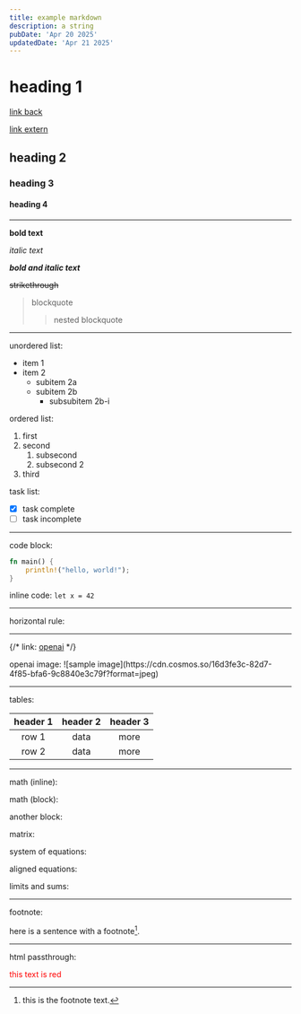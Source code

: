 ```yaml
---
title: example markdown
description: a string
pubDate: 'Apr 20 2025'
updatedDate: 'Apr 21 2025'
---
```



<Latex formula="\begin{bmatrix} 1 & 2 & 3 \\ 4 & 5 & 6 \\ 7 & 8 & 9 \end{bmatrix}" />

# heading 1

[link back](/writing)

[link extern](https://github.com/tnixc/website-v7)

## heading 2

### heading 3

#### heading 4

---

**bold text**

_italic text_

**_bold and italic text_**

~~strikethrough~~

> blockquote
>
> > nested blockquote

---

unordered list:

- item 1
- item 2
  - subitem 2a
  - subitem 2b
    - subsubitem 2b-i

ordered list:

1. first
2. second
   1. subsecond
   2. subsecond 2
3. third

task list:

- [x] task complete
- [ ] task incomplete

---

code block:

```rust
fn main() {
    println!("hello, world!");
}
```

inline code: `let x = 42`

---

horizontal rule:

---

{/* link: [openai](https://openai.com) */}

<Link href="https://openai.com" external>
  openai
</Link>
image: ![sample image](https://cdn.cosmos.so/16d3fe3c-82d7-4f85-bfa6-9c8840e3c79f?format=jpeg)

---

tables:

| header 1 | header 2 | header 3 |
| :------: | :------: | :------: |
|  row 1   |   data   |   more   |
|  row 2   |   data   |   more   |

---

math (inline):

<Latex formula="E = mc^2" />

math (block):

<Latex formula="\int_{-\infty}^{\infty} e^{-x^2} dx = \sqrt{\pi}" />

another block:

<Latex formula="a^2 + b^2 = c^2" />

matrix:

<Latex formula="\begin{bmatrix} 1 & 2 & 3 \\ 4 & 5 & 6 \\ 7 & 8 & 9 \end{bmatrix}" />

system of equations:

<Latex formula="\begin{cases} x + y = 1\\ x - y = 3 \end{cases}" />

aligned equations:

<Latex formula="\begin{aligned} f(x) &= x^2 + 3x + 2\\ f'(x) &= 2x + 3 \end{aligned}" />

limits and sums:

<Latex formula="\lim_{x \to 0} \frac{\sin x}{x} = 1" />

<Latex formula="\sum_{n=1}^{\infty} \frac{1}{n^2} = \frac{\pi^2}{6}" />

---

footnote:

here is a sentence with a footnote[^1].

[^1]: this is the footnote text.

---

html passthrough:

<div style="color: red;">this text is red</div>
